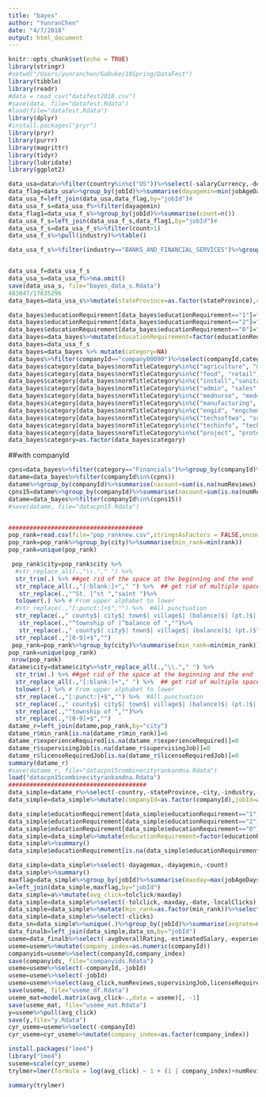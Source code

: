 ```yaml
---
title: "bayes"
author: "YunranChen"
date: "4/7/2018"
output: html_document
---
```


```r
knitr::opts_chunk$set(echo = TRUE)
library(stringr)
#setwd("/Users/yunranchen/GoDuke/18Spring/DataFest")
library(tibble)
library(readr)
#data = read_csv("datafest2018.csv")
#save(data, file="datafest.Rdata")
#load(file="datafest.Rdata")
library(dplyr)
#install.packages("pryr")
library(pryr)
library(purrr)
library(magrittr)
library(tidyr)
library(lubridate)
library(ggplot2)
```

```r
data_usa=data%>%filter(country%in%c("US"))%>%select(-salaryCurrency,-descriptionCharacterLength)%>%filter(jobLanguage=="EN")
data_flag=data_usa%>%group_by(jobId)%>%summarise(dayagemin=min(jobAgeDays),dayagemax=max(jobAgeDays,tc=sum(clicks)))
data_usa_f=left_join(data_usa,data_flag,by="jobId")#
data_usa_f_s=data_usa_f%>%filter(dayagemin)
data_flag1=data_usa_f_s%>%group_by(jobId)%>%summarise(count=n())
data_usa_f_s=left_join(data_usa_f_s,data_flag1,by="jobId")#
data_usa_f_s=data_usa_f_s%>%filter(count>1)
data_usa_f_s%>%pull(industry)%>%table()

data_usa_f_s%>%filter(industry=="BANKS_AND_FINANCIAL_SERVICES")%>%group_by(companyId)%>%summarise(ccount=length(unique(jobId)))%>%View()


data_usa_f=data_usa_f_s
data_usa_s=data_usa_f%>%na.omit()
save(data_usa_s, file="bayes_data_s.Rdata")
483047/17635296
data_bayes=data_usa_s%>%mutate(stateProvince=as.factor(stateProvince),city=as.factor(city),industry=as.factor(industry),normTitle=as.factor(normTitle),normTitleCategory=as.factor(normTitleCategory),jobLanguage=as.factor(jobLanguage),country=as.factor(country),companyId=as.factor(companyId))

data_bayes$educationRequirement[data_bayes$educationRequirement=="1"]="High school"
data_bayes$educationRequirement[data_bayes$educationRequirement=="2"]="Higher education"
data_bayes$educationRequirement[data_bayes$educationRequirement=="0"]="None"
data_bayes=data_bayes%>%mutate(educationRequirement=factor(educationRequirement,levels=c("None","High school","Higher education")))
data_bayes=data_usa_f_s
data_bayes=data_bayes %>% mutate(category=NA)
data_bayes%>%filter(companyId=="company00090")%>%select(companyId,category)%>%unique()%>%View()
data_bayes$category[data_bayes$normTitleCategory%in%c("agriculture", "mining")]="Materials"
data_bayes$category[data_bayes$normTitleCategory%in%c("food", "retail", "warehouse", "personal")]="Consumer_goods"
data_bayes$category[data_bayes$normTitleCategory%in%c("install","sanitation", "driver", "service", "media", "education", "arts", "sports", "legal", "military", "customer")]="Consumer_services"
data_bayes$category[data_bayes$normTitleCategory%in%c("admin", "sales", "management", "math", "finance", "marketing", "accounting", "hr", "socialscience","insurance","realestate")]="Financials"
data_bayes$category[data_bayes$normTitleCategory%in%c("mednurse", "meddr", "care", "medtech", "therapy", "meddental", "childcare", "pharmacy", "veterinary", "hospitality", "medinfo")]="Health_care"
data_bayes$category[data_bayes$normTitleCategory%in%c("manufacturing", "arch", "construction", "transport", "aviation")]="Industries"
data_bayes$category[data_bayes$normTitleCategory%in%c("engid", "engchem")]="Oil_Gas"
data_bayes$category[data_bayes$normTitleCategory%in%c("techsoftwa", "science", "engmech", "tech")]="Technology"
data_bayes$category[data_bayes$normTitleCategory%in%c("techinfo", "techhelp","engelectric")]="Telecommunications"
data_bayes$category[data_bayes$normTitleCategory%in%c("project", "protective", "engcivil")]="Utilities"
data_bayes$category=as.factor(data_bayes$category)
```

##with companyId

```r
cpns=data_bayes%>%filter(category=="Financials")%>%group_by(companyId)%>%summarise(ccount=length(unique(jobId)))%>%arrange(desc(ccount))%>%head(50)%>%pull(companyId)
datame=data_bayes%>%filter(companyId%in%(cpns))
datame%>%group_by(companyId)%>%summarise(nacount=sum(is.na(numReviews)),nnacount=sum(!is.na(numReviews)))%>%pull(nnacount)%>%sum()
cpns15=datame%>%group_by(companyId)%>%summarise(nacount=sum(is.na(numReviews)),nnacount=sum(!is.na(numReviews)))%>%arrange(desc(nnacount))%>%head(15)%>%pull(companyId)
datame=data_bayes%>%filter(companyId%in%(cpns15))
#save(datame, file="datacpn15.Rdata")


######################################
pop_rank=read.csv(file="pop_ranknew.csv",stringsAsFactors = FALSE,encoding = "UTF-8")%>%as.tibble()%>%select(city,rank)
pop_rank=pop_rank%>%group_by(city)%>%summarise(min_rank=min(rank))
pop_rank=unique(pop_rank)

 pop_rank$city=pop_rank$city %>% 
  #str_replace_all(.,"\\."," ") %>%
  str_trim(.) %>% ##get rid of the space at the beginning and the end
  str_replace_all(.,"[:blank:]+"," ") %>%  ## get rid of multiple space, [:blank:] containing space and tab
   str_replace(.,"^St. |^st ","saint ")%>%
  tolower(.) %>% # From upper alphabet to lower
  #str_replace(.,"[:punct:]+$","") %>%  #All punctuation
  str_replace(.," county$| city$| town$| village$| (balance)$| (pt.)$| township$| borough$","") %>%
   str_replace(.,"^township of |^balance of ","")%>%
   str_replace(.," county$| city$| town$| village$| (balance)$| (pt.)$","") %>%
  str_replace(.,"[0-9]+$","")
 pop_rank=pop_rank%>%group_by(city)%>%summarise(min_rank=min(min_rank))
pop_rank=unique(pop_rank)
 nrow(pop_rank)
datame$city=datame$city%>%str_replace_all(.,"\\."," ") %>%
  str_trim(.) %>% ##get rid of the space at the beginning and the end
  str_replace_all(.,"[:blank:]+"," ") %>%  ## get rid of multiple space, [:blank:] containing space and tab
  tolower(.) %>% # From upper alphabet to lower
  str_replace(.,"[:punct:]+$","") %>%  #All punctuation
  str_replace(.," county$| city$| town$| village$| (balance)$| (pt.)$| township$| borough$","") %>%
  str_replace(.,"^township of ","")%>%
  str_replace(.,"[0-9]+$","")
datame_r=left_join(datame,pop_rank,by="city")
datame_r$min_rank[is.na(datame_r$min_rank)]=6
datame_r$experienceRequired[is.na(datame_r$experienceRequired)]=0
datame_r$supervisingJob[is.na(datame_r$supervisingJob)]=0
datame_r$licenseRequiredJob[is.na(datame_r$licenseRequiredJob)]=0
summary(datame_r)
#save(datame_r, file="datacpn15combinecityrankandna.Rdata")
load("datacpn15combinecityrankandna.Rdata")
#######################################
data_simple=datame_r%>%select(-country,-stateProvince,-city,-industry,-normTitle,-normTitleCategory,-jobLanguage,-category)
data_simple=data_simple%>%mutate(companyId=as.factor(companyId),jobId=as.factor(jobId),educationRequirement=as.factor(educationRequirement))

data_simple$educationRequirement[data_simple$educationRequirement=="1"]="High school"
data_simple$educationRequirement[data_simple$educationRequirement=="2"]="Higher education"
data_simple$educationRequirement[data_simple$educationRequirement=="0"]="None"
data_simple=data_simple%>%mutate(educationRequirement=factor(educationRequirement,levels=c("None","High school","Higher education")))
data_simple%>%summary()
data_simple$educationRequirement[is.na(data_simple$educationRequirement)]="None"

data_simple=data_simple%>%select(-dayagemax,-dayagemin,-count)
data_simple%>%summary()
maxflag=data_simple%>%group_by(jobId)%>%summarise(maxday=max(jobAgeDays)+1,tolclick=sum(clicks))%>%select(jobId,maxday,tolclick)
a=left_join(data_simple,maxflag,by="jobId")
data_simple=a%>%mutate(avg_click=tolclick/maxday)
data_simple=data_simple%>%select(-tolclick,-maxday,-date,-localClicks)
data_simple=data_simple%>%mutate(min_rank=as.factor(min_rank))%>%select(-jobAgeDays)
data_simple=data_simple%>%select(-clicks)
data_sn=data_simple%>%unique(.)%>%group_by(jobId)%>%summarise(avgrate=max(avgOverallRating),meansalary=mean(estimatedSalary),meanexp=mean(experienceRequired),meanword=mean(descriptionWordCount),city_rank=min(as.numeric(min_rank)))
data_finalb=left_join(data_simple,data_sn,by="jobId")
useme=data_finalb%>%select(-avgOverallRating,-estimatedSalary,-experienceRequired,-descriptionWordCount,-min_rank)%>%mutate(city_rank=as.factor(city_rank))%>%unique()
useme=useme%>%mutate(company_index=as.numeric(companyId))
companyids=useme%>%select(companyId,company_index)
save(companyids, file="companyids.Rdata")
useme=useme%>%select(-companyId,-jobId)
useme=useme%>%select(-jobId)
useme=useme%>%select(avg_click,numReviews,supervisingJob,licenseRequiredJob,educationRequirement,avgrate,meansalary,meanexp,meanword,city_rank, company_index)
save(useme, file="useme_df.Rdata")
useme_mat=model.matrix(avg_click~.,data = useme)[, -1]
save(useme_mat, file="useme_mat.Rdata")
y=useme%>%pull(avg_click)
save(y,file="y.Rdata")
cyr_useme=useme%>%select(-companyId)
cyr_useme=cyr_useme%>%mutate(company_index=as.factor(company_index))
```

```r
install.packages("lme4")
library("lme4")
suseme=scale(cyr_useme)
trylmer=lmer(formula = log(avg_click) ~ 1 + (1 | company_index)+numReviews+supervisingJob+licenseRequiredJob+educationRequirement+(avgrate|company_index)+log(meansalary)+meanexp+meanword+city_rank, data=cyr_useme)

summary(trylmer)
```


